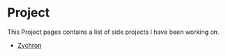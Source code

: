 # Project

This Project pages contains a list of side projects I have been working on.

- <a href="/zychron/index.html" target="_blank">Zychron</a>